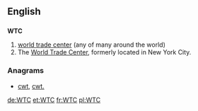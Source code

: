 ==English==

==={{initialism-old|en}}===
'''WTC'''
# [[world trade center]] (any of many around the world)
# The [[World Trade Center]], formerly located in New York City.

===Anagrams===
* [[cwt#English|cwt]], [[cwt.#English|cwt.]]

[[de:WTC]]
[[et:WTC]]
[[fr:WTC]]
[[pl:WTC]]